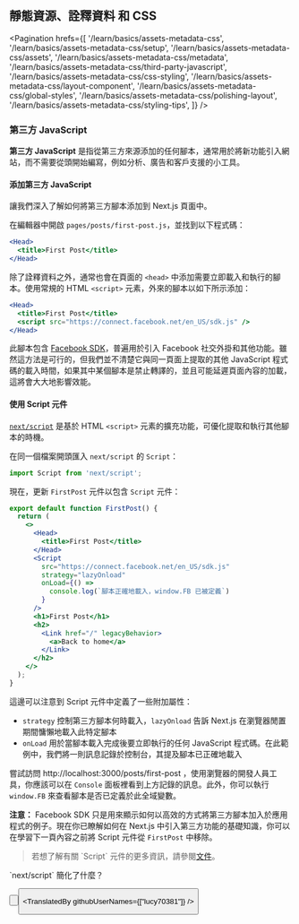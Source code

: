 
## 靜態資源、詮釋資料 和 CSS

<Pagination
  hrefs={[
    '/learn/basics/assets-metadata-css',
    '/learn/basics/assets-metadata-css/setup',
    '/learn/basics/assets-metadata-css/assets',
    '/learn/basics/assets-metadata-css/metadata',
    '/learn/basics/assets-metadata-css/third-party-javascript',
    '/learn/basics/assets-metadata-css/css-styling',
    '/learn/basics/assets-metadata-css/layout-component',
    '/learn/basics/assets-metadata-css/global-styles',
    '/learn/basics/assets-metadata-css/polishing-layout',
    '/learn/basics/assets-metadata-css/styling-tips',
  ]}
/>

### 第三方 JavaScript

**第三方 JavaScript** 是指從第三方來源添加的任何腳本，通常用於將新功能引入網站，而不需要從頭開始編寫，例如分析、廣告和客戶支援的小工具。

#### 添加第三方 JavaScript

讓我們深入了解如何將第三方腳本添加到 Next.js 頁面中。

在編輯器中開啟 `pages/posts/first-post.js`，並找到以下程式碼：

```jsx
<Head>
  <title>First Post</title>
</Head>
```

除了詮釋資料之外，通常也會在頁面的 `<head>` 中添加需要立即載入和執行的腳本。使用常規的 HTML `<script>` 元素，外來的腳本以如下所示添加：

```jsx
<Head>
  <title>First Post</title>
  <script src="https://connect.facebook.net/en_US/sdk.js" />
</Head>
```

此腳本包含 <a href="https://developers.facebook.com/docs/javascript/quickstart" target="_blank">Facebook SDK</a>，普遍用於引入 Facebook 社交外掛和其他功能。雖然這方法是可行的，但我們並不清楚它與同一頁面上提取的其他 JavaScript 程式碼的載入時間，如果其中某個腳本是禁止轉譯的，並且可能延遲頁面內容的加載，這將會大大地影響效能。

#### 使用 Script 元件

<a href="/docs/api-reference/next/script" className="link-code" target="_blank">`next/script`</a> 是基於 HTML `<script>` 元素的擴充功能，可優化提取和執行其他腳本的時機。

在同一個檔案開頭匯入 `next/script` 的 `Script`：

```jsx
import Script from 'next/script';
```

現在，更新 `FirstPost` 元件以包含 `Script` 元件：

```jsx
export default function FirstPost() {
  return (
    <>
      <Head>
        <title>First Post</title>
      </Head>
      <Script
        src="https://connect.facebook.net/en_US/sdk.js"
        strategy="lazyOnload"
        onLoad={() =>
          console.log(`腳本正確地載入，window.FB 已被定義`)
        }
      />
      <h1>First Post</h1>
      <h2>
        <Link href="/" legacyBehavior>
          <a>Back to home</a>
        </Link>
      </h2>
    </>
  );
}
```

這邊可以注意到 Script 元件中定義了一些附加屬性：

- `strategy` 控制第三方腳本何時載入，`lazyOnload` 告訴 Next.js 在瀏覽器閒置期間慵懶地載入此特定腳本
- `onLoad` 用於當腳本載入完成後要立即執行的任何 JavaScript 程式碼。在此範例中，我們將一則訊息記錄於控制台，其提及腳本已正確地載入

嘗試訪問 http://localhost:3000/posts/first-post ，使用瀏覽器的開發人員工具，你應該可以在 `Console` 面板裡看到上方記錄的訊息。此外，你可以執行 `window.FB` 來查看腳本是否已定義於此全域變數。

**注意：** Facebook SDK 只是用來顯示如何以高效的方式將第三方腳本加入於應用程式的例子。現在你已瞭解如何在 Next.js 中引入第三方功能的基礎知識，你可以在學習下一頁內容之前將 Script 元件從 `FirstPost` 中移除。

<Blockquote>
  若想了解有關 `Script` 元件的更多資訊，請參閱<a href="/docs/basic-features/script" target="_blank">文件</a>。
</Blockquote>

<Quiz>
  <QuizHeading type={QuizType.quickReview}>
    `next/script` 簡化了什麼？
  </QuizHeading>
  <QuizOptionGroup>
    <QuizOption text="載入第三方腳本" isCorrect />
    <QuizOption text="壓縮腳本" />
    <QuizOption text="優化打包腳本區塊" />
  </QuizOptionGroup>
</Quiz>

<Button
  content="返回上一頁 ←"
  url="/learn/basics/assets-metadata-css/metadata"
  basicStyle="text-white bg-[#0070f3]"
  hoverStyle="hover:opacity-90"
/>

<Button
  content="前往下一頁 →"
  url="/learn/basics/assets-metadata-css/css-styling"
  basicStyle="text-white bg-[#0070f3]"
  hoverStyle="hover:opacity-90"
/>

<TranslatedBy githubUserNames={["lucy70381"]} />
